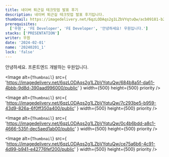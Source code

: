 ```yaml
---
title: 네이버 퇴근길 테크밋업 발표 후기
description: 네이버 퇴근길 테크밋업 발표 후기입니다.
thumbnail: https://imagedelivery.net/6qzLODAqs2g1LZbVYqtuQw/acb09181-b2b2-4e54-0614-ac95f45a2800/public
prerequisites:
  ['우원', 'FE Developer', 'FE Developer', '안녕하세요! 우원입니다.']
stacks: ['PRESENTATION']
writer: 우원
date: '2024-02-01'
name: '20240201_1'
lock: 'false'
---
```


안녕하세요. 프론트엔드 개발하는 우원입니다.

<Image
  alt={`Thumbnail`}
  src={
    'https://imagedelivery.net/6qzLODAqs2g1LZbVYqtuQw/684b8a5f-da61-4bbb-9d8d-390aad996000/public'
  }
  width={500}
  height={500}
  priority
/>

<Image
  alt={`Thumbnail`}
  src={
    'https://imagedelivery.net/6qzLODAqs2g1LZbVYqtuQw/7c293be5-b959-43d9-826a-6f0ff350a400/public'
  }
  width={500}
  height={500}
  priority
/>

<Image
  alt={`Thumbnail`}
  src={
    'https://imagedelivery.net/6qzLODAqs2g1LZbVYqtuQw/0c4b6bdd-a8c1-4666-535f-dec5aed1ab00/public'
  }
  width={500}
  height={500}
  priority
/>

<Image
  alt={`Thumbnail`}
  src={
    'https://imagedelivery.net/6qzLODAqs2g1LZbVYqtuQw/ce75a6b6-4c91-4d99-b941-e42776fef200/public'
  }
  width={500}
  height={500}
  priority
/>
